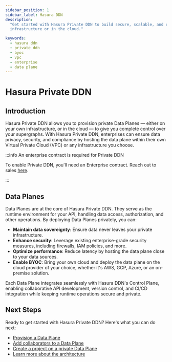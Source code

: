 ```yaml
---
sidebar_position: 1
sidebar_label: Hasura DDN
description:
  "Get started with Hasura Private DDN to build secure, scalable, and customizable GraphQL APIs on your own
  infrastructure or in the cloud."

keywords:
  - hasura ddn
  - private ddn
  - byoc
  - vpc
  - enterprise
  - data plane
---
```


# Hasura Private DDN

## Introduction

Hasura Private DDN allows you to provision private Data Planes — either on your own infrastructure, or in the cloud — to
give you complete control over your supergraphs. With Hasura Private DDN, enterprises can ensure data privacy, security,
and compliance by hosting the data plane within their own Virtual Private Cloud (VPC) or any infrastructure you choose.

:::info An enterprise contract is required for Private DDN

To enable Private DDN, you'll need an Enterprise contract. Reach out to sales [here](https://hasura.io/contact-us).

:::

## Data Planes

Data Planes are at the core of Hasura Private DDN. They serve as the runtime environment for your API, handling data
access, authorization, and other operations. By deploying Data Planes privately, you can:

- **Maintain data sovereignty**: Ensure data never leaves your private infrastructure.
- **Enhance security**: Leverage existing enterprise-grade security measures, including firewalls, IAM policies, and
  more.
- **Optimize performance**: Reduce latency by hosting the data plane close to your data sources.
- **Enable BYOC**: Bring your own cloud and deploy the data plane on the cloud provider of your choice, whether it's
  AWS, GCP, Azure, or an on-premise solution.

Each Data Plane integrates seamlessly with Hasura DDN's Control Plane, enabling collaborative API development, version
control, and CI/CD integration while keeping runtime operations secure and private.

## Next Steps

Ready to get started with Hasura Private DDN? Here's what you can do next:

- [Provision a Data Plane](/deployment/private-ddn/provision-a-data-plane.mdx)
- [Add collaborators to a Data Plane](/deployment/private-ddn/data-plane-collaboration.mdx)
- [Create a project on a private Data Plane](/deployment/private-ddn/create-a-project-on-a-data-plane.mdx)
- [Learn more about the architecture](/architecture/overview.mdx)
